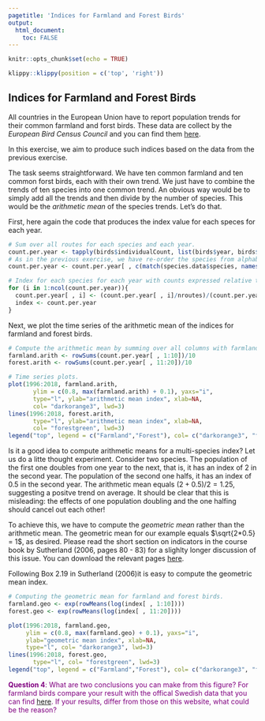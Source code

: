 ```yaml
---
pagetitle: 'Indices for Farmland and Forest Birds'
output: 
  html_document:
    toc: FALSE
---
```


```r
knitr::opts_chunk$set(echo = TRUE)
```

```r
klippy::klippy(position = c('top', 'right'))
```


## Indices for Farmland and Forest Birds

All countries in the European Union have to report population trends for their common farmland and forst birds. These data are collect by the *European Bird Census Council* and you can find them [here](https://pecbms.info/trends-and-indicators/indicators/).

In this exercise, we aim to produce such indices based on the data from the previous exercise. 

The task seems straightforward. We have ten common farmland and ten common forst birds, each with their own trend. We just have to combine the trends of ten species into one common trend. An obvious way would be to simply add all the trends and then divide by the number of species. This would be the *arithmetic mean* of the species trends. Let's do that.

First, here again the code that produces the index value for each speces for each year.

```r
# Sum over all routes for each species and each year.
count.per.year <- tapply(birds$individualCount, list(birds$year, birds$species), sum)
# As in the previous exercise, we have re-order the species from alphabetic back to the original order. We use the same trick, the match-function.
count.per.year <- count.per.year[ , c(match(species.data$species, names(total.counts)))]

# Index for each species for each year with counts expressed relative to the count in the first year.
for (i in 1:ncol(count.per.year)){
  count.per.year[ , i] <- (count.per.year[ , i]/nroutes)/(count.per.year[1 , i]/nroutes[1])
  index <- count.per.year
}
```

Next, we plot the time series of the arithmetic mean of the indices for farmland and forest birds.

```r
# Compute the arithmetic mean by summing over all columns with farmland and forest birds, respectivley, and then dividing by the number of species.
farmland.arith <- rowSums(count.per.year[ , 1:10])/10
forest.arith <- rowSums(count.per.year[ , 11:20])/10

# Time series plots.
plot(1996:2018, farmland.arith,
       ylim = c(0.8, max(farmland.arith) + 0.1), yaxs="i",
       type="l", ylab="arithmetic mean index", xlab=NA,
       col= "darkorange3", lwd=3)
lines(1996:2018, forest.arith,
       type="l", ylab="arithmetic mean index", xlab=NA,
       col= "forestgreen", lwd=3)
legend("top", legend = c("Farmland","Forest"), col= c("darkorange3", "forestgreen"), lty = 1, lwd = 3) 
```

Is it a good idea to compute arithmetic means for a multi-species index? Let us do a litte thought experiment. Consider two species. The population of the first one doubles from one year to the next, that is, it has an index of 2 in the second year. The population of the second one halfs, it has an index of 0.5 in the second year. The arithmetic mean equals $(2 + 0.5)/2 = 1.25$, suggesting a positve trend on average. It should be clear that this is misleading: the effects of one population doubling and the one halfing should cancel out each other!

To achieve this, we have to compute the *geometric mean* rather than the arithmetic mean. The geometric mean for our example equals $\sqrt{2*0.5} = 1$, as desired. Please read the short section on indicators in the course book by Sutherland (2006, pages 80 - 83) for a slighlty longer discussion of this issue. You can download the relevant pages [here](https://clausrueffler.github.io/svensk-fageltaxering/downloads/Sutherland06Indicators.pdf).

Following Box 2.19 in Sutherland (2006)it is easy to compute the geometric mean index.

```r
# Computing the geometric mean for farmland and forest birds.
farmland.geo <- exp(rowMeans(log(index[ , 1:10])))
forest.geo <- exp(rowMeans(log(index[ , 11:20])))

plot(1996:2018, farmland.geo,
     ylim = c(0.8, max(farmland.geo) + 0.1), yaxs="i", 
     ylab="geometric mean index", xlab=NA,
     type="l", col= "darkorange3", lwd=3)
lines(1996:2018, forest.geo,
       type="l", col= "forestgreen", lwd=3)
legend("top", legend = c("Farmland","Forest"), col= c("darkorange3", "forestgreen"), lty = 1, lwd = 3) 
```

<span style="color: purple;">
**Question 4**: What are two conclusions you can make from this figure?
For farmland birds compare your result with the offical Swedish data that you can find [here](https://www.sverigesmiljomal.se/miljomalen/ett-rikt-odlingslandskap/faglar-och-fjarilar/). If your results, differ from those on this website, what could be the reason?
</span>



<!---
<span style="color: purple;">
**Bonus Question**: For the plot above, we pooled the raw observations among species in each group. This leads to a "weighted average" whereby more abundant species influence the pooled trend more than rare species.  In other words, the lines in this figure are driven by the most abundant species.  How might we compute counts per year for each habitat group with more equal weighting of common and rare species? (You don't need to write code for this; just try and describe how it might be done.)
</span>
--->

<!---
Bob's old code.
```r
nroutes <- colSums(table(birds$locationID, birds$year) > 0)

par(mfcol=c(5,4), mar=c(2,4,1.5,1), oma=c(0,4,0,4))

for (i in 1:ncol(count.per.year)){
  plot(1996:2018, (count.per.year[ , i]/nroutes)/(count.per.year[1 , i]/nroutes[1]),
       # for better comparision with the plots from Svensk Fågeltaxering we change the y-axis so that starts at zero and is exactly as long as needed 
       ylim = c(0, max((count.per.year[ , i]/nroutes)/(count.per.year[1 , i]/nroutes[1])+0.3)), yaxs="i",
       type="l", ylab="Total Obs.", xlab=NA,
       col=ifelse(i %in% 1:10, "darkorange3", "forestgreen"), 
       lwd=3)
  mtext(unique(birds$species)[i], 3, 0, cex=0.5, font=2)
}
```

```r
# First split the dataset into separate woodland and farmland species datasets
farmland_birds <- birds[birds$habitat == "Farms",]
woodland_birds <- birds[birds$habitat == "Woods",]

# Next count the total observations per year for each group
farmland_birds_counts <- tapply(farmland_birds$individualCount, farmland_birds$year, sum)
woodland_birds_counts <- tapply(woodland_birds$individualCount, woodland_birds$year, sum)

# Do not forget to correct for number of routes sampled!
farmland_birds_counts <- farmland_birds_counts/nroutes
woodland_birds_counts <- woodland_birds_counts/nroutes

# Plot the results
plot(names(farmland_birds_counts), 
     farmland_birds_counts, 
     type="l", col="darkorange3", lwd=5,
     xlab=NA, ylab="Obs./route")

lines(names(woodland_birds_counts), 
     woodland_birds_counts, 
     type="l", col="forestgreen", lwd=5)

legend("topright", legend=c("Farmland","Woodland"), 
       pch=22, pt.bg=c("darkorange3", "forestgreen"),
       bty="n", pt.cex=2)
```
--->

